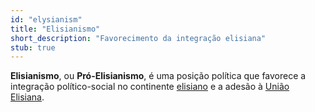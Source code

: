 ```yaml
---
id: "elysianism"
title: "Elisianismo"
short_description: "Favorecimento da integração elisiana"
stub: true
---
```


**Elisianismo**, ou **Pró-Elisianismo**, é uma posição política que favorece a integração
político-social no continente [elisiano](Elísia) e a adesão à [União Elisiana](União_Elisiana).
